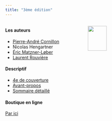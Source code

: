 ```yaml
---
title: "3ème édition"
---
```





:::: {.columns}

::: {.column width="50%" }

#### Les auteurs

-   [Pierre-André Cornillon](https://perso.univ-rennes2.fr/pierre-andre.cornillon)
-   Nicolas Hengartner
-   [Éric Matzner-Løber](https://www.researchgate.net/profile/E-Matzner-Lober)
-   [Laurent Rouvière](https://www.researchgate.net/profile/E-Matzner-Lober)

#### Descriptif

-   [4e de couverture](quatriemeV3.pdf)
-   [Avant-propos]()
-   [Sommaire détaillé]()

#### Boutique en ligne

[Par ici](https://laboutique.edpsciences.fr/produit/1335/9782759831463/regression-avec-r)

:::

::: {.column width="50%"}
![](couverture_v3.jpg){width=50%}
:::


::::
